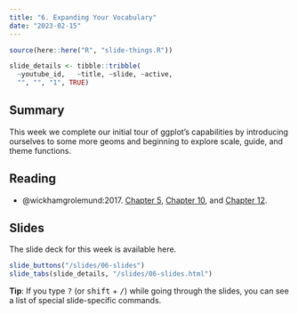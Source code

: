 ```yaml
---
title: "6. Expanding Your Vocabulary"
date: "2023-02-15"
---
```


```r
source(here::here("R", "slide-things.R"))

slide_details <- tibble::tribble(
  ~youtube_id,   ~title, ~slide, ~active,
  "", "", "1", TRUE)

```

## Summary

This week we complete our initial tour of ggplot's capabilities by introducing ourselves to some more geoms and beginning to explore scale, guide, and theme functions.

## Reading

- @wickhamgrolemund:2017. [Chapter 5](https://r4ds.had.co.nz/transform.html), [Chapter 10](https://r4ds.had.co.nz/tibbles.html), and [Chapter 12](https://r4ds.had.co.nz/tidy-data.html).

## Slides

The slide deck for this week is available here. 

```r
slide_buttons("/slides/06-slides")
slide_tabs(slide_details, "/slides/06-slides.html")
```


:::{.callout-tip}
**Tip**: If you type <kbd>?</kbd> (or <kbd>shift</kbd> + <kbd>/</kbd>) while going through the slides, you can see a list of special slide-specific commands.
:::
